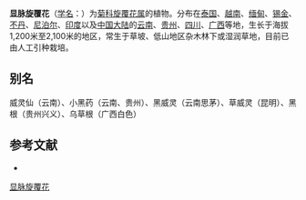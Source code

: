 {{Speciesbox
| name = 显脉旋覆花
| status = 
| status_system = 
| image =
| genus = Inula
| species = nervosa
| authority = Wall. ex DC.
}}

'''显脉旋覆花'''（[[学名|学名]]：{{lang|la|''Inula nervosa''}}）为[[菊科|菊科]][[旋覆花属|旋覆花属]]的植物。分布在[[泰国|泰国]]、[[越南|越南]]、[[缅甸|缅甸]]、[[锡金|锡金]]、[[不丹|不丹]]、[[尼泊尔|尼泊尔]]、[[印度|印度]]以及[[中国大陆|中国大陆]]的[[云南|云南]]、[[贵州|贵州]]、[[四川|四川]]、[[广西|广西]]等地，生长于海拔1,200米至2,100米的地区，常生于草坡、低山地区杂木林下或湿润草地，目前已由人工引种栽培。

== 别名 ==
威灵仙（云南）、小黑药（云南、贵州）、黑威灵（云南思茅）、草威灵（昆明）、黑根（贵州兴义）、乌草根（广西白色）

== 参考文献 ==
<div class="references-small">
* {{cite web| url =http://www.bioinfo.cn/db05/KmzwSpecies.php?action=view&id=4910| title =显脉旋覆花| work =《中国高等植物数据库全库》| publisher =中国科学院微生物研究所| author =昆明植物研究所| accessdate =2009-02-25| deadurl =yes| archiveurl =https://web.archive.org/web/20160305045554/http://www.bioinfo.cn/db05/KmzwSpecies.php?action=view&id=4910| archivedate =2016-03-05}}
</div>
{{Taxonbar|from=Q11089108}}

[[Category:旋覆花属|显脉旋覆花]]


{{植物小作品}}